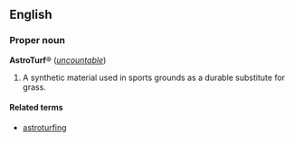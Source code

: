 ==English==
===Proper noun===
'''AstroTurf'''&reg; (''[[uncountable]]'')

#A synthetic material used in sports grounds as a durable substitute for grass.

====Related terms====
*[[astroturfing]]